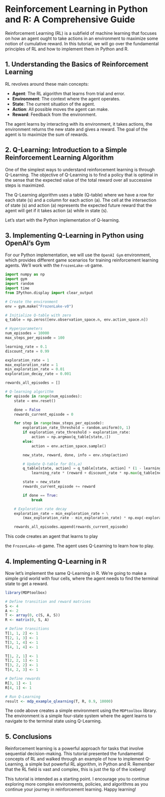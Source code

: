 # Reinforcement Learning in Python and R: A Comprehensive Guide

Reinforcement Learning (RL) is a subfield of machine learning that focuses on how an agent ought to take actions in an environment to maximize some notion of cumulative reward. In this tutorial, we will go over the fundamental principles of RL and how to implement them in Python and R.

## 1. Understanding the Basics of Reinforcement Learning

RL revolves around these main concepts:

- **Agent**: The RL algorithm that learns from trial and error.
- **Environment**: The context where the agent operates.
- **State**: The current situation of the agent.
- **Action**: All possible moves the agent can make.
- **Reward**: Feedback from the environment.

The agent learns by interacting with its environment, it takes actions, the environment returns the new state and gives a reward. The goal of the agent is to maximize the sum of rewards.

## 2. Q-Learning: Introduction to a Simple Reinforcement Learning Algorithm

One of the simplest ways to understand reinforcement learning is through Q-Learning. The objective of Q-Learning is to find a policy that is optimal in the sense that the expected value of the total reward over all successive steps is maximized.

The Q-Learning algorithm uses a table (Q-table) where we have a row for each state (s) and a column for each action (a). The cell at the intersection of state (s) and action (a) represents the expected future reward that the agent will get if it takes action (a) while in state (s).

Let's start with the Python implementation of Q-learning.

## 3. Implementing Q-Learning in Python using OpenAI's Gym

For our Python implementation, we will use the `OpenAI Gym` environment, which provides different game scenarios for training reinforcement learning agents. We'll work with the `FrozenLake-v0` game.

```python
import numpy as np
import gym
import random
import time
from IPython.display import clear_output

# Create the environment
env = gym.make("FrozenLake-v0")

# Initialize Q-table with zero
q_table = np.zeros([env.observation_space.n, env.action_space.n])

# Hyperparameters
num_episodes = 10000
max_steps_per_episode = 100

learning_rate = 0.1
discount_rate = 0.99

exploration_rate = 1
max_exploration_rate = 1
min_exploration_rate = 0.01
exploration_decay_rate = 0.001

rewards_all_episodes = []

# Q-learning algorithm
for episode in range(num_episodes):
    state = env.reset()

    done = False
    rewards_current_episode = 0

    for step in range(max_steps_per_episode): 
        exploration_rate_threshold = random.uniform(0, 1)
        if exploration_rate_threshold > exploration_rate:
            action = np.argmax(q_table[state,:]) 
        else:
            action = env.action_space.sample()

        new_state, reward, done, info = env.step(action)

        # Update Q-table for Q(s,a)
        q_table[state, action] = q_table[state, action] * (1 - learning_rate) + \
            learning_rate * (reward + discount_rate * np.max(q_table[new_state, :]))

        state = new_state
        rewards_current_episode += reward 

        if done == True: 
            break

    # Exploration rate decay
    exploration_rate = min_exploration_rate + \
        (max_exploration_rate - min_exploration_rate) * np.exp(-exploration_decay_rate*episode)

    rewards_all_episodes.append(rewards_current_episode)
```
This code creates an agent that learns to play

 the `FrozenLake-v0` game. The agent uses Q-Learning to learn how to play.

## 4. Implementing Q-Learning in R

Now let's implement the same Q-Learning in R. We're going to make a simple grid world with four cells, where the agent needs to find the terminal state to get a reward.

```R
library(MDPtoolbox)

# Define transition and reward matrices
S <- 4
A <- 2
T <- array(0, c(S, A, S))
R <- matrix(0, S, A)

# Define transitions
T[1, 1, 2] <- 1
T[2, 1, 3] <- 1
T[3, 1, 4] <- 1
T[4, 1, 4] <- 1

T[1, 2, 1] <- 1
T[2, 2, 1] <- 1
T[3, 2, 2] <- 1
T[4, 2, 3] <- 1

# Define rewards
R[3, 1] <- 1
R[4, 1] <- 1

# Run Q-Learning
result <- mdp_example_qlearning(T, R, 0.9, 10000)
```
The code above creates a simple environment using the `MDPtoolbox` library. The environment is a simple four-state system where the agent learns to navigate to the terminal state using Q-Learning.

## 5. Conclusions

Reinforcement learning is a powerful approach for tasks that involve sequential decision-making. This tutorial presented the fundamental concepts of RL and walked through an example of how to implement Q-Learning, a simple but powerful RL algorithm, in Python and R. Remember that the RL field is vast and complex, this is just the tip of the iceberg!

This tutorial is intended as a starting point. I encourage you to continue exploring more complex environments, policies, and algorithms as you continue your journey in reinforcement learning. Happy learning!